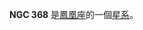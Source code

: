 {{NGCInfoBox
|NGCID=NGC 368
|發現者=約翰·弗里德里希·威廉·赫歇爾
|發現日期=1834年9月5日
|其他編號=ESO 243-23
|曆元=J2000.0
|赤經=1時4分21.9秒
|赤緯=-43°16'34"
|星座=凤凰座
|星體=星系
|星等=13.8
|表面亮度=12.7
|藍等=14.7
}}

'''NGC 368''' 是[[鳳凰座|鳳凰座]]的一個[[星系|星系]]。

{{NGCReference|368}}
{{Catalogs|NGC=368}}